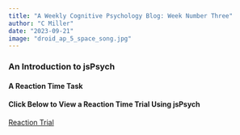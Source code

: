 ```yaml
---
title: "A Weekly Cognitive Psychology Blog: Week Number Three"
author: "C Miller"
date: "2023-09-21"
image: "droid_ap_5_space_song.jpg"
---
```


### An Introduction to jsPsych

#### A Reaction Time Task

#### Click Below to View a Reaction Time Trial Using jsPsych

[Reaction Trial](reaction_semaine3.html)
